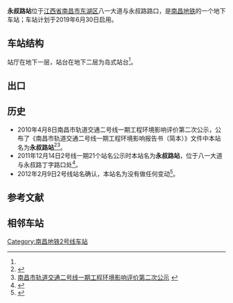 {{NC Future infrastructure}}
{{Infobox Station
|Title         = 永叔路站
|eng_name = Yongshu Road Station
|linecolour    = #{{南昌地铁识别色|2}}
|ImageName     = 
|ImageSize     = 290px
|ImageCaption  = ？
|ImagePadding  = 0
|Place         = [[江西省|江西省]][[南昌市|南昌市]][[东湖区|东湖区]]<br />八一大道与永叔路路口
|Operator      = [[南昌地铁|南昌地铁]]
|StartDate     = ''2019年6月30日''
|coordinates = {{Coord|28.6711004|N|115.8995356|E|format=dms|display=inline,title|type:railwaystation_region:CN}}
|Line          = {{南昌地铁线路名|2|block}}
|Style         = 
|ExitNumber    = ？
|RouteType     = Metro
|MTShowHeader  = no
|MTPlatformType = 地下二层[[岛式站台|岛式站台]]
|MTPlatformNum = 2个
|MTExitNum     = 
|MTTime First  = 
|MTTime Last   = 
|MTTrackMap    = 
}}
'''永叔路站'''位于[[江西省|江西省]][[南昌市|南昌市]][[东湖区|东湖区]]八一大道与永叔路路口，是[[南昌地铁|南昌地铁]]{{南昌地铁线路名|2}}的一个地下车站；车站计划于2019年6月30日启用。

== 车站结构 ==
站厅在地下一层，站台在地下二层为岛式站台<ref name=":0" />。

== 出口 ==

== 历史 ==
* 2010年4月8日南昌市轨道交通二号线一期工程环境影响评价第二次公示，公布了《南昌市轨道交通二号线一期工程环境影响报告书（简本）》文件中本站名为'''永叔路站'''<ref>{{Cite web|url=http://xxgk.nc.gov.cn/bmgkxx/hbj/gzdt/gggs/201004/t20100409_222696.htm|title=《南昌市轨道交通二号线一期工程环境影响报告书（简本）》|accessdate=2016-07-07|date=2010年4月9日|last=中铁第四勘察设计院集团有限公司|first=|work=中铁第四勘察设计院集团有限公司|deadurl=yes|archiveurl=https://web.archive.org/web/20170829203132/http://xxgk.nc.gov.cn/bmgkxx/hbj/gzdt/gggs/201004/t20100409_222696.htm|archivedate=2017年8月29日|df=}}</ref><ref>[http://www.lsnc.cn/news/gonggao/2010-4-8/201048131811.htm 南昌市轨道交通二号线一期工程环境影响评价第二次公示] {{webarchive|url=https://archive.is/20150902063409/http://www.lsnc.cn/news/gonggao/2010-4-8/201048131811.htm |date=2015-09-02 }}</ref>。
* 2011年12月14日2号线一期21个站名公示时本站名为'''永叔路站'''，位于八一大道与永叔路丁字路口处<ref name=":0">{{Cite web|url=http://jiangxi.jxnews.com.cn/system/2011/12/14/011852294.shtml|title=南昌地铁2号线21个站点命名公示 1号线一个站点更名|accessdate=2016-07-10|author=|date=2011-12-14|work=大江网|publisher=|archive-url=https://web.archive.org/web/20170831085957/http://jiangxi.jxnews.com.cn/system/2011/12/14/011852294.shtml|archive-date=2017-08-31|dead-url=yes}}</ref>。
* 2012年2月9日2号线站名确认，本站名为没有做任何变动<ref>{{Cite web|url=http://jiangxi.jxnews.com.cn/system/2012/02/09/011893506.shtml|title=南昌地铁2号线21个站点名确定|accessdate=2016-07-10|author=|date=2012-02-09|work=大江网|publisher=|archive-url=https://web.archive.org/web/20170831084448/http://jiangxi.jxnews.com.cn/system/2012/02/09/011893506.shtml|archive-date=2017-08-31|dead-url=yes}}</ref>。

== 参考文献 ==
{{commonscat|Yongshu Road Station}}
{{Reflist}}

== 相邻车站 ==
{{Start rail box|[[南昌地铁|南昌地铁]]}}
{{s-inop|[[八一广场站|八一广场]]}} 
{{s-line|{{南昌地铁线路名|2|block}}||#{{南昌地铁识别色|2}}}} 
{{s-inop|[[丁公路南站|丁公路南]]}}
{{End box}}
{{南昌轨道交通2号线}}
[[Category:南昌地铁2号线车站|Category:南昌地铁2号线车站]]